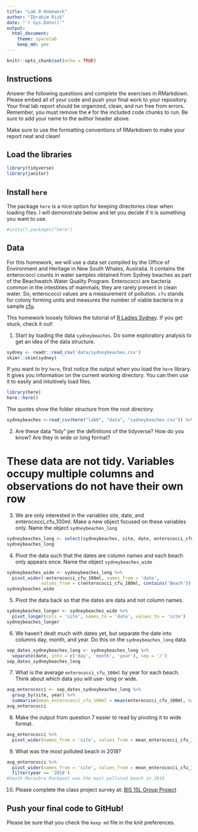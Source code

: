 ```yaml
---
title: "Lab 8 Homework"
author: "Ibrahim Rizk"
date: "`r Sys.Date()`"
output:
  html_document: 
    theme: spacelab
    keep_md: yes
---
```


```r
knitr::opts_chunk$set(echo = TRUE)
```

## Instructions
Answer the following questions and complete the exercises in RMarkdown. Please embed all of your code and push your final work to your repository. Your final lab report should be organized, clean, and run free from errors. Remember, you must remove the `#` for the included code chunks to run. Be sure to add your name to the author header above.  

Make sure to use the formatting conventions of RMarkdown to make your report neat and clean!  

## Load the libraries
```r
library(tidyverse)
library(janitor)
``` 

## Install `here`
The package `here` is a nice option for keeping directories clear when loading files. I will demonstrate below and let you decide if it is something you want to use.  
```r
#install.packages("here")
```

## Data
For this homework, we will use a data set compiled by the Office of Environment and Heritage in New South Whales, Australia. It contains the enterococci counts in water samples obtained from Sydney beaches as part of the Beachwatch Water Quality Program. Enterococci are bacteria common in the intestines of mammals; they are rarely present in clean water. So, enterococci values are a measurement of pollution. `cfu` stands for colony forming units and measures the number of viable bacteria in a sample [cfu](https://en.wikipedia.org/wiki/Colony-forming_unit).   

This homework loosely follows the tutorial of [R Ladies Sydney](https://rladiessydney.org/). If you get stuck, check it out!  

1. Start by loading the data `sydneybeaches`. Do some exploratory analysis to get an idea of the data structure.
```r
sydney <- readr::read_csv('data/sydneybeaches.csv')
skimr::skim(sydney)
```

If you want to try `here`, first notice the output when you load the `here` library. It gives you information on the current working directory. You can then use it to easily and intuitively load files.
```r
library(here)
here::here()
```

The quotes show the folder structure from the root directory.
```r
sydneybeaches <-read_csv(here("lab8", "data", "sydneybeaches.csv")) %>% janitor::clean_names()

```

2. Are these data "tidy" per the definitions of the tidyverse? How do you know? Are they in wide or long format?

# These data are not tidy. Variables occupy multiple columns and observations do not have their own row

3. We are only interested in the variables site, date, and enterococci_cfu_100ml. Make a new object focused on these variables only. Name the object `sydneybeaches_long`

```r
sydneybeaches_long <- select(sydneybeaches, site, date, enterococci_cfu_100ml)
sydneybeaches_long
```



4. Pivot the data such that the dates are column names and each beach only appears once. Name the object `sydneybeaches_wide`
```r
sydneybeaches_wide <- sydneybeaches_long %>%
  pivot_wider(-enterococci_cfu_100ml, names_from = 'date',
             values_from = c(enterococci_cfu_100ml, contains('Beach')))
sydneybeaches_wide
```


5. Pivot the data back so that the dates are data and not column names.
```r
sydneybeaches_longer <- sydneybeaches_wide %>%
  pivot_longer(cols = 'site', names_to = 'date', values_to = 'site')
sydneybeaches_longer
```


6. We haven't dealt much with dates yet, but separate the date into columns day, month, and year. Do this on the `sydneybeaches_long` data.
```r
sep_dates_sydneybeaches_long <- sydneybeaches_long %>%
  separate(date, into = c('day', 'month', 'year'), sep = '/')
sep_dates_sydneybeaches_long
```



7. What is the average `enterococci_cfu_100ml` by year for each beach. Think about which data you will use- long or wide.
```r
avg_enterococci <- sep_dates_sydneybeaches_long %>%
  group_by(site, year) %>%
  summarise(mean_enterococci_cfu_100ml = mean(enterococci_cfu_100ml, na.rm = T), .groups = 'keep')
avg_enterococci
```


8. Make the output from question 7 easier to read by pivoting it to wide format.

```r
avg_enterococci %>%
  pivot_wider(names_from = 'site', values_from = mean_enterococci_cfu_100ml)
```



9. What was the most polluted beach in 2018?
```r
avg_enterococci %>%
  pivot_wider(names_from = 'site', values_from = mean_enterococci_cfu_100ml) %>%
  filter(year == '2018')
#South Maroubra Rockpool was the most polluted beach in 2018


```


10. Please complete the class project survey at: [BIS 15L Group Project](https://forms.gle/H2j69Z3ZtbLH3efW6)


## Push your final code to GitHub!
Please be sure that you check the `keep md` file in the knit preferences.   
